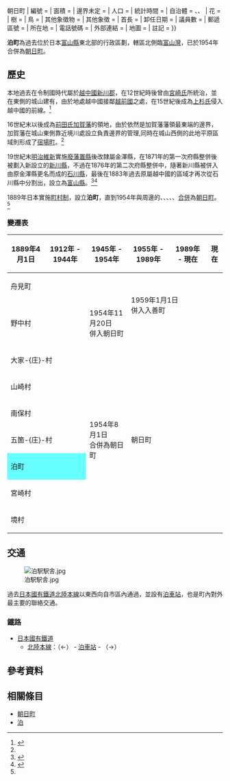 {{日本町村 (廢除)
| 自治體名   = 泊
| 町村       = 町
| 圖像       = 
| 圖像說明   = 
| 町村章     = 
| 日文原名   = 泊町
| 平假名     = とまりまち
| 羅馬字拼音 = Tomari-machi
| 都道府縣   = 富山縣
| 支廳       =
| 郡         = 下新川郡
| 廢除時間   = 1954年8月1日
| 廢除理由   = 新設合併
| 廢除時處置 = '''泊町'''、{{Tsl|ja|大家庄村|大家庄村|大家-{庄}-村}}、{{Tsl|ja|山崎村 (富山県)|山崎村 (富山縣)|山崎村}}、{{Tsl|ja|南保村}}、{{Tsl|ja|五箇庄村|五箇庄村|五箇-{庄}-村}}、{{Tsl|ja|宮崎村 (富山県)|宮崎村 (富山縣)|宮崎村}}、{{Tsl|ja|境村 (富山県)|境村 (富山縣)|境村}} → [[朝日町_(富山縣)|朝日町]]
| 現在自治體 = 朝日町 (富山縣){{!}}朝日町
| 編號       = 
| 面積       = 
| 邊界未定   = 
| 人口       = 
| 統計時間   = 
| 自治體     = {{Tsl|ja|宮崎村 (富山県)|宮崎村 (富山縣)|宮崎村}}、{{Tsl|ja|南保村}}、{{Tsl|ja|五箇庄村|五箇庄村|五箇-{庄村}-}}
| 花         = 
| 樹         = 
| 鳥         =
| 其他象徵物 =
| 其他象徵   =
| 首長       = 
| 卸任日期   = 
| 議員數     = 
| 郵遞區號   = 
| 所在地     = 
| 電話號碼   = 
| 外部連結   = 
| 地圖       = 
| 註記       = 
}}

'''泊町'''為過去位於日本[[富山縣|富山縣]]東北部的行政區劃，轄區北側臨[[富山灣|富山灣]]，已於1954年合併為[[朝日町_(富山縣)|朝日町]]。

== 歷史 ==

本地過去在令制國時代屬於[[越中國|越中國]][[新川郡|新川郡]]，在12世紀時後曾由[[宮崎氏|宮崎氏]]所統治，並在東側的城山建有{{Tsl|ja|宮崎城 (越中国)|宮崎城 (越中國)|宮崎城}}，由於地處越中國接鄰[[越前國|越前國]]之處，在15世紀後成為[[上杉氏|上杉氏]]侵入越中國的前線。<ref name="Brief">{{Cite web| url=https://www.town.asahi.toyama.jp/gyosei/gaiyo/shokai/1450750194501.html| title=朝日町の概要| publisher=朝日町公所| language=ja| accessdate=2021-06-03| archive-date=2021-06-03| archive-url=https://web.archive.org/web/20210603133000/https://www.town.asahi.toyama.jp/gyosei/gaiyo/shokai/1450750194501.html| dead-url=no}}</ref>

16世紀末以後成為[[前田氏|前田氏]][[加賀藩|加賀藩]]的領地，由於依然是加賀藩藩領最東端的邊界，加賀藩在城山東側靠近境川處設立{{Tsl|ja|境関所|境關所}}負責邊界的管理,同時在城山西側的此地平原區域則形成了[[宿場町|宿場町]]。<ref name="Brief"/>

19世紀末[[明治維新|明治維新]]實施[[廢藩置縣|廢藩置縣]]後改隸屬金澤縣，在1871年的第一次府縣整併後被劃入新設立的[[新川縣|新川縣]]，不過在1876年的第二次府縣整併中，隨著新川縣被併入由原金澤縣更名而成的[[石川縣|石川縣]]，最後在1883年過去原屬越中國的區域才再次從石川縣中分割出，設立為[[富山縣|富山縣]]。<ref>{{Cite web| url=https://www.city.namerikawa.toyama.jp/shisei/2/1/1876.html| title=市のおいたち| date=2020-03-18| publisher=滑川市政府| language=ja| accessdate=2021-05-13| archive-date=2021-05-13| archive-url=https://web.archive.org/web/20210513232638/https://www.city.namerikawa.toyama.jp/shisei/2/1/1876.html| dead-url=no}}</ref><ref name="Tayori06">{{Cite web| url=https://www.city.toyama.toyama.jp/etc/muse/tayori/tayori06/tayori06.htm| title=博物館だより第六号富山県の成立| date=1997-07-05| publisher=富山市鄉土博物館| language=ja| accessdate=2020-10-22| archive-date=2020-10-27| archive-url=https://web.archive.org/web/20201027185516/https://www.city.toyama.toyama.jp/etc/muse/tayori/tayori06/tayori06.htm| dead-url=no}}</ref>

1889年日本實施[[町村制|町村制]]，設立'''泊町'''，直到1954年與周邊的{{Tsl|ja|大家庄村|大家庄村|大家-{庄}-村}}、{{Tsl|ja|山崎村 (富山県)|山崎村 (富山縣)|山崎村}}、{{Tsl|ja|南保村}}、{{Tsl|ja|五箇庄村|五箇庄村|五箇-{庄}-村}}、{{Tsl|ja|宮崎村 (富山県)|宮崎村 (富山縣)|宮崎村}}、{{Tsl|ja|境村 (富山県)|境村 (富山縣)|境村}}[[市町村合併|合併]]為[[朝日町_(富山縣)|朝日町]]。<ref name="Brief"/>

=== 變遷表 ===

{| class="wikitable" style="font-size:x-small;"
|-
! 1889年4月1日
! 1912年 - 1944年
! 1945年 - 1954年
! 1955年 - 1989年
! 1989年 - 現在
! 現在
|-
| colspan=3 | 舟見町
| rowspan=2 colspan=3 | 1959年1月1日<br />併入入善町
|-
| rowspan=2 colspan=2 | 野中村
| rowspan=2 | 1954年11月20日<br />併入朝日町
|-
| colspan=3 style="border-bottom:0px" | 
|-
| colspan=2 | 大家-{庄}-村
| rowspan=7 | 1954年8月1日<br />合併為朝日町
| rowspan=7 colspan=3 style="border-top:0px" | 朝日町
|-
| colspan=2 | 山崎村
|-
| colspan=2 | 南保村
|-
| colspan=2 | 五箇-{庄}-村
|-
| colspan=2 style="background-color:#6ff;" | 泊町
|-
| colspan=2 | 宮崎村
|-
| colspan=2 | 境村
|}

== 交通 ==

[[File:泊駅駅舎.jpg|thumb]]

過去[[日本國有鐵道|日本國有鐵道]][[北陸本線|北陸本線]]以東西向自市區內通過，並設有[[泊車站_(富山縣)|泊車站]]，也是町內對外最主要的聯絡交通。

=== 鐵路 ===

* [[日本國有鐵道|日本國有鐵道]]
** [[北陸本線|北陸本線]]：（←{{Tsl|ja|五箇庄村|五箇庄村|五箇-{庄}-村}}） - [[泊車站_(富山縣)|泊車站]] - （{{Tsl|ja|宮崎村 (富山県)|宮崎村 (富山縣)|宮崎村}}→）

== 參考資料 ==
{{Reflist|30em}}

== 相關條目 ==

* [[朝日町|朝日町]]
* [[泊|泊]]

{{富山縣}}
{{Authority control}}